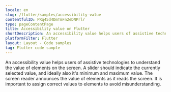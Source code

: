 ```yaml
---
locale: en
slug: /flutter/samples/accessibility-value
contentfulID: PRq45d4DmTmFn2eDNPrlr
type: pageContentPage
title: Accessibility value on Flutter
shortDescription: An accessibility value helps users of assistive technologies to understand the value of elements on the screen.
platformFilter: Flutter
layout: Layout - Code samples
tag: Flutter code sample
---
```


An accessibility value helps users of assistive technologies to understand the value of elements on the screen. A slider should indicate the currently selected value, and ideally also it's minimum and maximum value. The screen reader announces the value of elements as it reads the screen. It is important to assign correct values to elements to avoid misunderstanding.

<CodeSample id="accessibility-value" locale="en" platform="flutter"/>